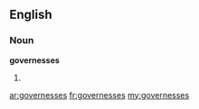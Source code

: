 ==English==

===Noun===
'''governesses'''

# {{plural of|[[governess]]}}

[[ar:governesses]]
[[fr:governesses]]
[[my:governesses]]